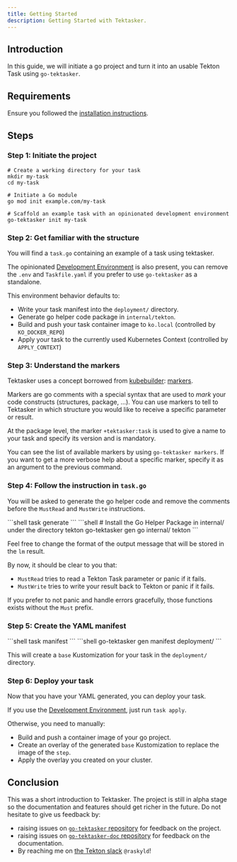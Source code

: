 ```yaml
---
title: Getting Started
description: Getting Started with Tektasker.
---
```



## Introduction

In this guide, we will initiate a go project and turn it into an usable Tekton
Task using `go-tektasker`.

## Requirements

Ensure you followed the [installation instructions][install].

## Steps

### Step 1: Initiate the project

```shell
# Create a working directory for your task
mkdir my-task
cd my-task

# Initiate a Go module
go mod init example.com/my-task

# Scaffold an example task with an opinionated development environment
go-tektasker init my-task
```

[install]: /general/installation/

### Step 2: Get familiar with the structure

You will find a `task.go` containing an example of a task using tektasker.

The opinionated [Development Environment][dev-env] is also present, you
can remove the `.env` and `Taskfile.yaml` if you prefer to use
`go-tektasker` as a standalone.

This environment behavior defaults to:
- Write your task manifest into the `deployment/` directory.
- Generate go helper code package in `internal/tekton`.
- Build and push your task container image to `ko.local` (controlled by `KO_DOCKER_REPO`)
- Apply your task to the currently used Kubernetes Context (controlled by `APPLY_CONTEXT`)

[dev-env]: /general/dev-env/

### Step 3: Understand the markers

Tektasker uses a concept borrowed from [kubebuilder][kb]:
[markers][kb-markers].

Markers are go comments with a special syntax that are used to
*mark* your code constructs (structures, package, ...). You can use
markers to tell to Tektasker in which structure you would like
to receive a specific parameter or result.

At the package level, the marker `+tektasker:task` is used to give
a name to your task and specify its version and is mandatory.

You can see the list of available markers by using
`go-tektasker markers`. If you want to get a more verbose
help about a specific marker, specify it as an
argument to the previous command.

[kb]: https://github.com/kubernetes-sigs/kubebuilder
[kb-markers]: https://book.kubebuilder.io/reference/markers.html

### Step 4: Follow the instruction in `task.go`

You will be asked to generate the go helper code and remove
the comments before the `MustRead` and `MustWrite` instructions.

<Tabs>
<TabItem label="With dev env">
```shell
task generate
```
</TabItem>

<TabItem label="Tektasker Standalone">
```shell
# Install the Go Helper Package in internal/ under the directory tekton
go-tektasker gen go internal/ tekton
```
</TabItem>
</Tabs>

Feel free to change the format of the output message that will be stored
in the `lm` result.

By now, it should be clear to you that:
- `MustRead` tries to read a Tekton Task parameter or panic if it fails.
- `MustWrite` tries to write your result back to Tekton or panic if it fails.

If you prefer to not panic and handle errors gracefully, those functions
exists without the `Must` prefix.

### Step 5: Create the YAML manifest

<Tabs>
<TabItem label="With dev env">
```shell
task manifest
```
</TabItem>

<TabItem label="Tektasker Standalone">
```shell
go-tektasker gen manifest deployment/
```
</TabItem>
</Tabs>

This will create a `base` Kustomization for your task in the
`deployment/` directory.

### Step 6: Deploy your task

Now that you have your YAML generated, you can deploy your task.

If you use the [Development Environment][dev-env], just run
`task apply`.

Otherwise, you need to manually:
- Build and push a container image of your go project.
- Create an overlay of the generated `base` Kustomization
  to replace the image of the `step`.
- Apply the overlay you created on your cluster.

## Conclusion

This was a short introduction to Tektasker.
The project is still in alpha stage so the documentation and features should get richer in the future.
Do not hesitate to give us feedback by:
- raising issues on [`go-tektasker` repository][tk-repo] for feedback on the project.
- raising issues on [`go-tektasker-doc` repository][tk-doc-repo] for feedback on the documentation.
- By reaching me on [the Tekton slack][tekton-slack] `@raskyld`!

[tk-repo]: https://github.com/raskyld/go-tektasker
[tk-doc-repo]: https://github.com/raskyld/go-tektasker-doc
[tekton-slack]: https://github.com/tektoncd/community/blob/main/contact.md#slack
